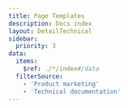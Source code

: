 ```yaml
---
title: Page Templates
description: Docs index
layout: DetailTechnical
sidebar:
  priority: 3
data:
  items:
    $ref: ./*/index#/data
  filterSource:
    - 'Product marketing'
    - 'Technical documentation'
---
```


<Hero
  datestamp={meta.lastModifiedDate}
  description="Choose a content type below and check the available page templates that you can use."
  image="/img/author/placeholder-product-hero-feature-552x414.png"
  title={meta.title}
/>

<Tiles>
  <TileLink
    action="Templates overview"
    description={'Author product marketing content based on the templates.'}
    image={'/img/author/placeholder-icon-tiles-80x80.png'}
    link={'./product'}
    title={'Product marketing content'}
  />
  <TileLink
    action="Templates overview"
    description={'Author technical documentation based on the templates.'}
    image={'/img/author/placeholder-icon-tiles-80x80.png'}
    link={'./docs'}
    title={'Technical documentation'}
  />
</Tiles>
